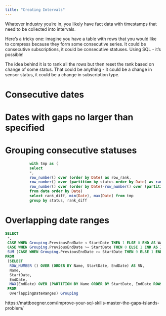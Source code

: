 ```yaml
---
title: "Creating Intervals"
---
```


Whatever industry you're in, you likely have fact data with timestamps that need to be collected into intervals.

Here's a tricky one: imagine you have a table with rows that you would like to compress because they form some consecutive series. It could be consecutive subscriptions, it could be consecutive statuses. Using SQL - it's possible!

The idea behind it is to rank all the rows but then reset the rank based on change of some status. That could be anything - it could be a change in sensor status, it could be a change in subscription type.



# Consecutive dates

# Dates with gaps no larger than specified 

# Grouping consecutive statuses

```.sql

           with tmp as (
           select
           *,
           row_number() over (order by Date) as row_rank,
           row_number() over (partition by status order by Date) as rank,
           row_number() over (order by Date)-row_number() over (partition by status order by Date) as rank_diff
           from data order by Date)
           select rank_diff, min(Date), max(Date) from tmp
           group by status, rank_diff

```

# Overlapping date ranges

```.sql

SELECT
 *,
 CASE WHEN Grouping.PreviousEndDate < StartDate THEN 1 ELSE 0 END AS WAT,
 CASE WHEN Grouping.PreviousEndDate >= StartDate THEN 0 ELSE 1 END AS IslandStartInd,
 SUM (CASE WHEN Grouping.PreviousEndDate >= StartDate THEN 0 ELSE 1 END) OVER (ORDER BY Grouping.RN) AS IslandId
FROM
 (SELECT
  ROW_NUMBER () OVER (ORDER BY Name, StartDate, EndDate) AS RN,
  Name,
  StartDate,
  EndDate,
  MAX(EndDate) OVER (PARTITION BY Name ORDER BY StartDate, EndDate ROWS BETWEEN UNBOUNDED PRECEDING AND 1 PRECEDING) AS PreviousEndDate,
 FROM
  OverlappingDateRanges) Grouping

```


https://mattboegner.com/improve-your-sql-skills-master-the-gaps-islands-problem/
